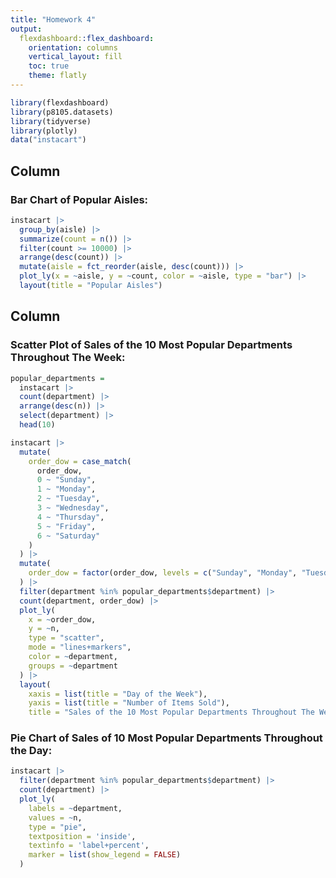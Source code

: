 ```yaml
---
title: "Homework 4"
output: 
  flexdashboard::flex_dashboard:
    orientation: columns
    vertical_layout: fill
    toc: true
    theme: flatly
---
```


```r
library(flexdashboard)
library(p8105.datasets)
library(tidyverse)
library(plotly)
data("instacart")
```


Column {data-width=650}
-----------------------------------------------------------------------

### Bar Chart of Popular Aisles:

```r
instacart |>
  group_by(aisle) |>
  summarize(count = n()) |>
  filter(count >= 10000) |>
  arrange(desc(count)) |>
  mutate(aisle = fct_reorder(aisle, desc(count))) |>
  plot_ly(x = ~aisle, y = ~count, color = ~aisle, type = "bar") |>
  layout(title = "Popular Aisles")
```

Column {data-width=350}
-----------------------------------------------------------------------

### Scatter Plot of Sales of the 10 Most Popular Departments Throughout The Week:

```r
popular_departments =
  instacart |>
  count(department) |>
  arrange(desc(n)) |>
  select(department) |>
  head(10)

instacart |>
  mutate(
    order_dow = case_match(
      order_dow,
      0 ~ "Sunday",
      1 ~ "Monday",
      2 ~ "Tuesday",
      3 ~ "Wednesday",
      4 ~ "Thursday",
      5 ~ "Friday",
      6 ~ "Saturday"
    )
  ) |>
  mutate(
    order_dow = factor(order_dow, levels = c("Sunday", "Monday", "Tuesday", "Wednesday", "Thursday", "Friday", "Saturday"))
  ) |>
  filter(department %in% popular_departments$department) |>
  count(department, order_dow) |>
  plot_ly(
    x = ~order_dow,
    y = ~n,
    type = "scatter",
    mode = "lines+markers",
    color = ~department,
    groups = ~department
  ) |>
  layout(
    xaxis = list(title = "Day of the Week"),
    yaxis = list(title = "Number of Items Sold"),
    title = "Sales of the 10 Most Popular Departments Throughout The Week")
```

### Pie Chart of Sales of 10 Most Popular Departments Throughout the Day:

```r
instacart |>
  filter(department %in% popular_departments$department) |>
  count(department) |>
  plot_ly(
    labels = ~department,
    values = ~n,
    type = "pie",
    textposition = 'inside',
    textinfo = 'label+percent',
    marker = list(show_legend = FALSE)
  )
```


